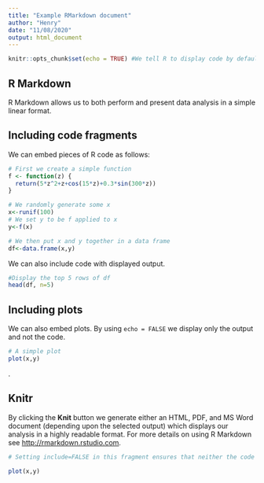 ---
title: "Example RMarkdown document"
author: "Henry"
date: "11/08/2020"
output: html_document
---

```{r setup, include=FALSE} 
knitr::opts_chunk$set(echo = TRUE) #We tell R to display code by default.
```




## R Markdown

R Markdown allows us to both perform and present data analysis in a simple linear format.



## Including code fragments

We can embed pieces of R code as follows:

```{r building a function and a data frame}

# First we create a simple function
f <- function(z) {
  return(5*z^2+z+cos(15*z)+0.3*sin(300*z))
}

# We randomly generate some x
x<-runif(100)
# We set y to be f applied to x
y<-f(x)

# We then put x and y together in a data frame
df<-data.frame(x,y)

```

We can also include code with displayed output.

```{r} 

#Display the top 5 rows of df
head(df, n=5)

```

## Including plots

We can also embed plots. By using `echo = FALSE` we display only the output and not the code.

```{r, echo=FALSE}

# A simple plot
plot(x,y) 

```
.

## Knitr


By clicking the **Knit** button we generate either an HTML, PDF, and MS Word document (depending upon the selected output) which displays our analysis in a highly readable format. For more details on using R Markdown see <http://rmarkdown.rstudio.com>.


```{r, include=FALSE} 
# Setting include=FALSE in this fragment ensures that neither the code nor the output for this particular fragment will be displayed.

plot(x,y)

```

